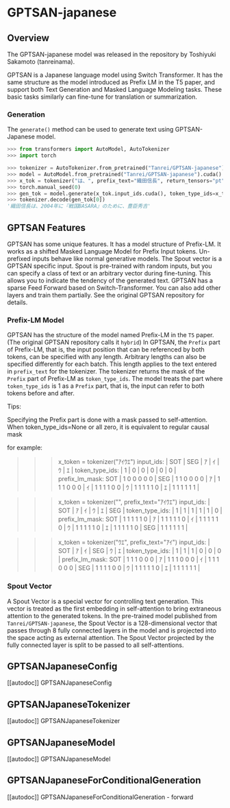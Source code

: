 <!--Copyright 2023 The HuggingFace Team. All rights reserved.

Licensed under the Apache License, Version 2.0 (the "License"); you may not use this file except in compliance with
the License. You may obtain a copy of the License at

http://www.apache.org/licenses/LICENSE-2.0

Unless required by applicable law or agreed to in writing, software distributed under the License is distributed on
an "AS IS" BASIS, WITHOUT WARRANTIES OR CONDITIONS OF ANY KIND, either express or implied. See the License for the
specific language governing permissions and limitations under the License.
-->

# GPTSAN-japanese

## Overview

The GPTSAN-japanese model was released in the repository by Toshiyuki Sakamoto (tanreinama).

GPTSAN is a Japanese language model using Switch Transformer. It has the same structure as the model introduced as Prefix LM
in the T5 paper, and support both Text Generation and Masked Language Modeling tasks. These basic tasks similarly can
fine-tune for translation or summarization.

### Generation

The `generate()` method can be used to generate text using GPTSAN-Japanese model.

```python
>>> from transformers import AutoModel, AutoTokenizer
>>> import torch

>>> tokenizer = AutoTokenizer.from_pretrained("Tanrei/GPTSAN-japanese")
>>> model = AutoModel.from_pretrained("Tanrei/GPTSAN-japanese").cuda()
>>> x_tok = tokenizer("は、", prefix_text="織田信長", return_tensors="pt")
>>> torch.manual_seed(0)
>>> gen_tok = model.generate(x_tok.input_ids.cuda(), token_type_ids=x_tok.token_type_ids.cuda(), max_new_tokens=20)
>>> tokenizer.decode(gen_tok[0])
'織田信長は、2004年に『戦国BASARA』のために、豊臣秀吉'
```

## GPTSAN Features

GPTSAN has some unique features. It has a model structure of Prefix-LM. It works as a shifted Masked Language Model for Prefix Input tokens. Un-prefixed inputs behave like normal generative models.
The Spout vector is a GPTSAN specific input. Spout is pre-trained with random inputs, but you can specify a class of text or an arbitrary vector during fine-tuning. This allows you to indicate the tendency of the generated text.
GPTSAN has a sparse Feed Forward based on Switch-Transformer. You can also add other layers and train them partially. See the original GPTSAN repository for details.

### Prefix-LM Model

GPTSAN has the structure of the model named Prefix-LM in the `T5` paper. (The original GPTSAN repository calls it `hybrid`)
In GPTSAN, the `Prefix` part of Prefix-LM, that is, the input position that can be referenced by both tokens, can be specified with any length.
Arbitrary lengths can also be specified differently for each batch.
This length applies to the text entered in `prefix_text` for the tokenizer.
The tokenizer returns the mask of the `Prefix` part of Prefix-LM as `token_type_ids`.
The model treats the part where `token_type_ids` is 1 as a `Prefix` part, that is, the input can refer to both tokens before and after.

Tips:

Specifying the Prefix part is done with a mask passed to self-attention.
When token_type_ids=None or all zero, it is equivalent to regular causal mask

for example:

>>> x_token = tokenizer("ｱｲｳｴ")
input_ids:      | SOT | SEG | ｱ | ｲ | ｳ | ｴ |
token_type_ids: | 1   | 0   | 0 | 0 | 0 | 0 |
prefix_lm_mask:
SOT | 1 0 0 0 0 0 |
SEG | 1 1 0 0 0 0 |
ｱ   | 1 1 1 0 0 0 |
ｲ   | 1 1 1 1 0 0 |
ｳ   | 1 1 1 1 1 0 |
ｴ   | 1 1 1 1 1 1 |

>>> x_token = tokenizer("", prefix_text="ｱｲｳｴ")
input_ids:      | SOT | ｱ | ｲ | ｳ | ｴ | SEG |
token_type_ids: | 1   | 1 | 1 | 1 | 1 | 0  |
prefix_lm_mask:
SOT | 1 1 1 1 1 0 |
ｱ   | 1 1 1 1 1 0 |
ｲ   | 1 1 1 1 1 0 |
ｳ   | 1 1 1 1 1 0 |
ｴ   | 1 1 1 1 1 0 |
SEG | 1 1 1 1 1 1 |

>>> x_token = tokenizer("ｳｴ", prefix_text="ｱｲ")
input_ids:      | SOT | ｱ | ｲ | SEG | ｳ | ｴ |
token_type_ids: | 1   | 1 | 1 | 0   | 0 | 0 |
prefix_lm_mask:
SOT | 1 1 1 0 0 0 |
ｱ   | 1 1 1 0 0 0 |
ｲ   | 1 1 1 0 0 0 |
SEG | 1 1 1 1 0 0 |
ｳ   | 1 1 1 1 1 0 |
ｴ   | 1 1 1 1 1 1 |

### Spout Vector

A Spout Vector is a special vector for controlling text generation.
This vector is treated as the first embedding in self-attention to bring extraneous attention to the generated tokens.
In the pre-trained model published from `Tanrei/GPTSAN-japanese`, the Spout Vector is a 128-dimensional vector that passes through 8 fully connected layers in the model and is projected into the space acting as external attention.
The Spout Vector projected by the fully connected layer is split to be passed to all self-attentions.

## GPTSANJapaneseConfig

[[autodoc]] GPTSANJapaneseConfig

## GPTSANJapaneseTokenizer

[[autodoc]] GPTSANJapaneseTokenizer

## GPTSANJapaneseModel

[[autodoc]] GPTSANJapaneseModel

## GPTSANJapaneseForConditionalGeneration

[[autodoc]] GPTSANJapaneseForConditionalGeneration
    - forward
